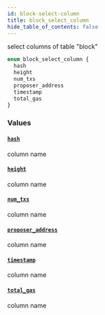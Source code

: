 ```yaml
---
id: block-select-column
title: block_select_column
hide_table_of_contents: false
---
```


select columns of table "block"

```graphql
enum block_select_column {
  hash
  height
  num_txs
  proposer_address
  timestamp
  total_gas
}
```

### Values

#### [`hash`](#)

column name

#### [`height`](#)

column name

#### [`num_txs`](#)

column name

#### [`proposer_address`](#)

column name

#### [`timestamp`](#)

column name

#### [`total_gas`](#)

column name
